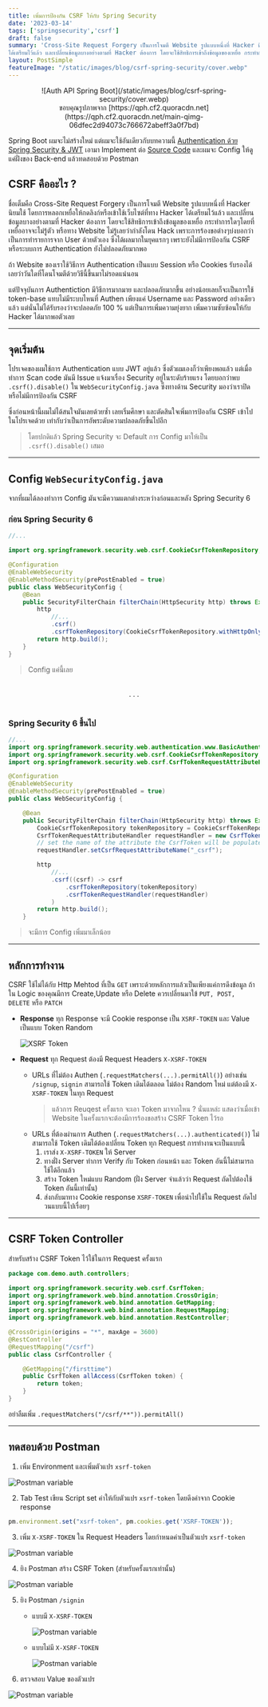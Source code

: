 ```yaml
---
title: เพิ่มการป้องกัน CSRF ให้กับ Spring Security
date: '2023-03-14'
tags: ['springsecurity','csrf']
draft: false
summary: 'Cross-Site Request Forgery เป็นการโจมตี Website รูปแบบหนึ่งที่ Hacker นิยมใช้ โดยการหลอกเหยื่อให้กดลิงก์หรือเข้าใช้เว็บไซต์ที่ทาง Hacker 
ได้เตรียมไว้แล้ว และเปลี่ยนข้อมูลบางอย่างตามที่ Hacker ต้องการ โดยจะใช้สิทธิการเข้าถึงข้อมูลของเหยื่อ กระทำการใดๆโดยที่เหยื่ออาจจะไม่รู้ตัว'
layout: PostSimple
featureImage: "/static/images/blog/csrf-spring-security/cover.webp"
---
```


<center>
    ![Auth API Spring Boot](/static/images/blog/csrf-spring-security/cover.webp)
</center>
<center className="text-xs">
  ขอบคุณรูปภาพจาก
  [https://qph.cf2.quoracdn.net](https://qph.cf2.quoracdn.net/main-qimg-06dfec2d94073c766672abeff3a0f7bd)
</center>

Spring Boot ผมจะไม่สร้างใหม่ แต่ผมจะใช้อันเดียวกับบทความนี้ [Authentication ด้วย Spring Security & JWT](https://janescience.com/blog/auth-springsecurity-jwt)
เอามา Implement ต่อ [Source Code](https://github.com/Janescience/auth-springsecurity-jwt) และผมจะ Config ให้ดูแค่ฝั่งของ Back-end แล้วทดสอบด้วย Postman

## CSRF คืออะไร ?

ชื่อเต็มคือ Cross-Site Request Forgery เป็นการโจมตี Website รูปแบบหนึ่งที่ Hacker นิยมใช้ โดยการหลอกเหยื่อให้กดลิงก์หรือเข้าใช้เว็บไซต์ที่ทาง Hacker 
ได้เตรียมไว้แล้ว และเปลี่ยนข้อมูลบางอย่างตามที่ Hacker ต้องการ โดยจะใช้สิทธิการเข้าถึงข้อมูลของเหยื่อ กระทำการใดๆโดยที่เหยื่ออาจจะไม่รู้ตัว หรือทาง Website ไม่รู้เลยว่ากำลังโดน Hack
เพราะการร้องขอต่างๆบ่งบอกว่าเป็นการทำรายการจาก User ด้วยตัวเอง ซึ่งได้ผลมากในยุคแรกๆ เพราะยังไม่มีการป้องกัน CSRF หรือระบบการ Authentication ยังไม่ปลอดภัยมากพอ

ถ้า Website ของเราใช้วิธีการ Authentication เป็นแบบ Session หรือ Cookies รับรองได้เลยว่าวันใดที่โดนโจมตีด้วยวิธีนี้ขึ้นมาไม่รอดแน่นอน

แต่ปัจจุบันการ Authentiction มีวิธีการมากมาย และปลอดภัยมากขึ้น อย่างน้อยเลยก็จะเป็นการใช้ token-base แทบไม่มีระบบไหนที่ Authen เพียงแค่ Username และ Password อย่างเดียวแล้ว
แต่นั่นไม่ได้รับรองว่าจะปลอดภัย 100 % แต่เป็นการเพิ่มความยุ่งยาก เพิ่มความซับซ้อนให้กับ Hacker ได้มากพอตัวเลย

---

## จุดเริ่มต้น

โปรเจคของผมใช้การ Authentication แบบ JWT อยู่แล้ว ซึ่งตัวผมเองก็ว่าเพียงพอแล้ว แต่เมื่อทำการ Scan code
มันมี Issue แจ้งมาเรื่อง Security อยู่ในระดับร้ายแรง โดยบอกว่าพบ `.csrf().disable()` ใน `WebSecurityConfig.java` ซึ่งทางด้าน Security
มองว่าเราปิดหรือไม่มีการป้องกัน CSRF 

ซึ่งก่อนหน้านี้ผมไม่ได้สนใจมันเลยด้วยซ้ำ เลยเริ่มศึกษา และตัดสินใจเพิ่มการป้องกัน CSRF เข้าไปในโปรเจคด้วย เท่ากับว่าเป็นการอัพระดับความปลอดภัยขึ้นไปอีก

> โดยปกดิแล้ว Spring Security จะ Default การ Config มาให้เป็น `.csrf().disable()` เสมอ

---

## Config `WebSecurityConfig.java`

จากที่ผมได้ลองทำการ Config มันจะมีความแตกต่างระหว่างก่อนและหลัง Spring Security 6 

### ก่อน Spring Security 6

```java:WebSecurityConfig.java
//...

import org.springframework.security.web.csrf.CookieCsrfTokenRepository;

@Configuration
@EnableWebSecurity
@EnableMethodSecurity(prePostEnabled = true)
public class WebSecurityConfig {
    @Bean
    public SecurityFilterChain filterChain(HttpSecurity http) throws Exception {
        http
            //...
            .csrf()
            .csrfTokenRepository(CookieCsrfTokenRepository.withHttpOnlyFalse());
        return http.build();
    }
}
```
> Config แค่นี้เลย

<br/>

<center>. . .</center>

<br/>

### Spring Security 6 ขึ้นไป

```java:WebSecurityConfig.java
//...
import org.springframework.security.web.authentication.www.BasicAuthenticationFilter;
import org.springframework.security.web.csrf.CookieCsrfTokenRepository;
import org.springframework.security.web.csrf.CsrfTokenRequestAttributeHandler;

@Configuration
@EnableWebSecurity
@EnableMethodSecurity(prePostEnabled = true)
public class WebSecurityConfig {

    @Bean
    public SecurityFilterChain filterChain(HttpSecurity http) throws Exception {
        CookieCsrfTokenRepository tokenRepository = CookieCsrfTokenRepository.withHttpOnlyFalse();
	    CsrfTokenRequestAttributeHandler requestHandler = new CsrfTokenRequestAttributeHandler();
        // set the name of the attribute the CsrfToken will be populated on
	    requestHandler.setCsrfRequestAttributeName("_csrf");

        http
            //...
            .csrf((csrf) -> csrf
			    .csrfTokenRepository(tokenRepository)
			    .csrfTokenRequestHandler(requestHandler)
		    )
        return http.build();
    }
```
> จะมีการ Config เพิ่มมาเล็กน้อย

---

## หลักการทำงาน

CSRF ใช้ไม่ได้กับ Http Mehtod ที่เป็น `GET` เพราะด้วยหลักการแล้วเป็นเพียงแค่การดึงข้อมูล ถ้าใน Logic ของคุณมีการ Create,Update หรือ Delete ควรเปลี่ยนมาใข้
`PUT, POST, DELETE` หรือ `PATCH`

- **Response** ทุก Response จะมี Cookie response เป็น `XSRF-TOKEN` และ Value เป็นแบบ Token Random

    ![XSRF Token](/static/images/blog/csrf-spring-security/xsrf-token.png)

- **Request** ทุก Request ต้องมี Request Headers `X-XSRF-TOKEN` 
    - URLs ที่ไม่ต้อง Authen (`.requestMatchers(...).permitAll()`) อย่างเช่น `/signup`, `signin` 
    สามารถใช้ Token เดิมได้ตลอด ไม่ต้อง Random ใหม่ แต่ต้องมี `X-XSRF-TOKEN` ในทุก Request 
        > แล้วการ Reuqest ครั้งแรก จะเอา Token มาจากไหน ? นั่นแหล่ะ แสดงว่าเมื่อเข้า Website ในครั้งแรกจะต้องมีการร้องขอสร้าง CSRF Token ไว้รอ
    - URLs ที่ต้องผ่านการ Authen (`.requestMatchers(...).authenticated()`) ไม่สามารถใช้ Token เดิมได้ต้องเปลี่ยน Token ทุก Request การทำงานจะเป็นแบบนี้
        1. เราส่ง `X-XSRF-TOKEN` ให้ Server 
        2. ทางฝั่ง Server ทำการ Verify กับ Token ก่อนหน้า และ Token อันนี้ไม่สามารถใช้ได้อีกแล้ว
        3. สร้าง Token ใหม่แบบ Random (ฝั่ง Server จำแล้วว่า Request ถัดไปต้องใช้ Token อันนี้เท่านั้น)
        4. ส่งกลับมาทาง Cookie response `XSRF-TOKEN` เพื่อนำไปใช้ใน Request ถัดไป วนแบบนี้ไปเรื่อยๆ

---

## CSRF Token Controller

สำหรับสร้าง CSRF Token ไว้ใช้ในการ Request ครั้งแรก

```java:CsrfController.java
package com.demo.auth.controllers;

import org.springframework.security.web.csrf.CsrfToken;
import org.springframework.web.bind.annotation.CrossOrigin;
import org.springframework.web.bind.annotation.GetMapping;
import org.springframework.web.bind.annotation.RequestMapping;
import org.springframework.web.bind.annotation.RestController;

@CrossOrigin(origins = "*", maxAge = 3600)
@RestController
@RequestMapping("/csrf")
public class CsrfController {

    @GetMapping("/firsttime")
	public CsrfToken allAccess(CsrfToken token) {
        return token;
	}
}
```

อย่าลืมเพิ่ม `.requestMatchers("/csrf/**")).permitAll()`

---

## ทดสอบด้วย Postman

1. เพิ่ม Environment และเพิ่มตัวแปร `xsrf-token`

![Postman variable](/static/images/blog/csrf-spring-security/postman-variable.png)

2. Tab Test เขียน Script set ค่าให้กับตัวแปร `xsrf-token` โดยดึงค่าจาก Cookie response

```js
pm.environment.set("xsrf-token", pm.cookies.get('XSRF-TOKEN'));
```

3. เพิ่ม `X-XSRF-TOKEN` ใน Request Headers โดยกำหนดค่าเป็นตัวแปร `xsrf-token`

![Postman variable](/static/images/blog/csrf-spring-security/postman-header.png)

4. ยิง Postman สร้าง CSRF Token (สำหรับครั้งแรกเท่านั้น)

![Postman variable](/static/images/blog/csrf-spring-security/create-csrf-token.png)

5. ยิง Postman `/signin`
    - แบบมี `X-XSRF-TOKEN`

        ![Postman variable](/static/images/blog/csrf-spring-security/signin-success.png)

    - แบบไม่มี `X-XSRF-TOKEN`

        ![Postman variable](/static/images/blog/csrf-spring-security/signin-401.png)

6. ตรวจสอบ Value ของตัวแปร

![Postman variable](/static/images/blog/csrf-spring-security/see-value.png)